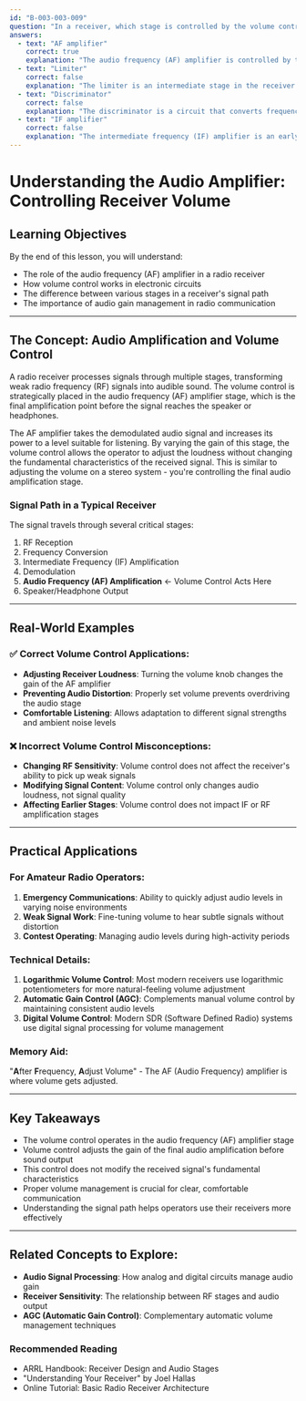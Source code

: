 ```yaml
---
id: "B-003-003-009"
question: "In a receiver, which stage is controlled by the volume control?"
answers:
  - text: "AF amplifier"
    correct: true
    explanation: "The audio frequency (AF) amplifier is controlled by the volume control, which adjusts the gain of the final audio stage before the signal reaches the speaker or headphones. This allows the user to regulate the loudness of the received signal by increasing or decreasing the amplification of the already-demodulated audio signal."
  - text: "Limiter"
    correct: false
    explanation: "The limiter is an intermediate stage in the receiver that prevents overmodulation and helps maintain signal quality by clipping excessive signal peaks. It operates before the demodulation process and does not directly respond to the volume control setting."
  - text: "Discriminator"
    correct: false
    explanation: "The discriminator is a circuit that converts frequency variations in FM signals to amplitude variations, converting the received radio frequency signal to an audio signal. It is part of the signal detection process and is not controlled by the volume control."
  - text: "IF amplifier"
    correct: false
    explanation: "The intermediate frequency (IF) amplifier is an early stage in the receiver that amplifies the signal before demodulation. It operates at a fixed frequency and is part of the signal processing chain before audio recovery, so it is not controlled by the volume control."
---
```


# Understanding the Audio Amplifier: Controlling Receiver Volume

## Learning Objectives
By the end of this lesson, you will understand:
- The role of the audio frequency (AF) amplifier in a radio receiver
- How volume control works in electronic circuits
- The difference between various stages in a receiver's signal path
- The importance of audio gain management in radio communication

---

## The Concept: Audio Amplification and Volume Control

A radio receiver processes signals through multiple stages, transforming weak radio frequency (RF) signals into audible sound. The volume control is strategically placed in the audio frequency (AF) amplifier stage, which is the final amplification point before the signal reaches the speaker or headphones.

The AF amplifier takes the demodulated audio signal and increases its power to a level suitable for listening. By varying the gain of this stage, the volume control allows the operator to adjust the loudness without changing the fundamental characteristics of the received signal. This is similar to adjusting the volume on a stereo system - you're controlling the final audio amplification stage.

### Signal Path in a Typical Receiver

The signal travels through several critical stages:
1. RF Reception
2. Frequency Conversion
3. Intermediate Frequency (IF) Amplification
4. Demodulation
5. **Audio Frequency (AF) Amplification** ← Volume Control Acts Here
6. Speaker/Headphone Output

---

## Real-World Examples

### ✅ Correct Volume Control Applications:
- **Adjusting Receiver Loudness**: Turning the volume knob changes the gain of the AF amplifier
- **Preventing Audio Distortion**: Properly set volume prevents overdriving the audio stage
- **Comfortable Listening**: Allows adaptation to different signal strengths and ambient noise levels

### ❌ Incorrect Volume Control Misconceptions:
- **Changing RF Sensitivity**: Volume control does not affect the receiver's ability to pick up weak signals
- **Modifying Signal Content**: Volume control only changes audio loudness, not signal quality
- **Affecting Earlier Stages**: Volume control does not impact IF or RF amplification stages

---

## Practical Applications

### For Amateur Radio Operators:
1. **Emergency Communications**: Ability to quickly adjust audio levels in varying noise environments
2. **Weak Signal Work**: Fine-tuning volume to hear subtle signals without distortion
3. **Contest Operating**: Managing audio levels during high-activity periods

### Technical Details:
1. **Logarithmic Volume Control**: Most modern receivers use logarithmic potentiometers for more natural-feeling volume adjustment
2. **Automatic Gain Control (AGC)**: Complements manual volume control by maintaining consistent audio levels
3. **Digital Volume Control**: Modern SDR (Software Defined Radio) systems use digital signal processing for volume management

### Memory Aid:
"**A**fter **F**requency, **A**djust Volume" - The AF (Audio Frequency) amplifier is where volume gets adjusted.

---

## Key Takeaways

- The volume control operates in the audio frequency (AF) amplifier stage
- Volume control adjusts the gain of the final audio amplification before sound output
- This control does not modify the received signal's fundamental characteristics
- Proper volume management is crucial for clear, comfortable communication
- Understanding the signal path helps operators use their receivers more effectively

---

## Related Concepts to Explore:
- **Audio Signal Processing**: How analog and digital circuits manage audio gain
- **Receiver Sensitivity**: The relationship between RF stages and audio output
- **AGC (Automatic Gain Control)**: Complementary automatic volume management techniques

### Recommended Reading
- ARRL Handbook: Receiver Design and Audio Stages
- "Understanding Your Receiver" by Joel Hallas
- Online Tutorial: Basic Radio Receiver Architecture